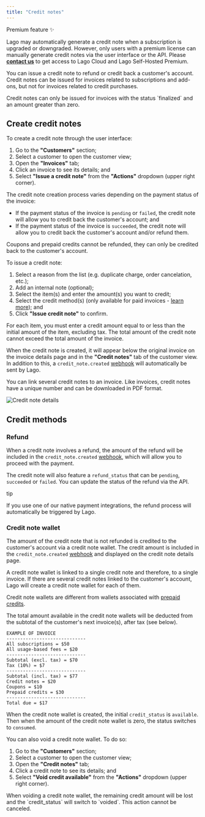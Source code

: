 ```yaml
---
title: "Credit notes"
---
```


Premium feature ✨

Lago may automatically generate a credit note when a subscription is upgraded or
downgraded. However, only users with a premium license can manually generate
credit notes via the user interface or the API. Please
**[contact us](mailto:hello@getlago.com)** to get access to Lago Cloud and Lago
Self-Hosted Premium.

You can issue a credit note to refund or credit back a customer's account.
Credit notes can be issued for invoices related to subscriptions and add-ons,
but not for invoices related to credit purchases.

<Info>
  Credit notes can only be issued for invoices with the status `finalized` and
  an amount greater than zero.
</Info>

## Create credit notes[](#create-credit-notes "Direct link to heading")

To create a credit note through the user interface:

1. Go to the **"Customers"** section;
2. Select a customer to open the customer view;
3. Open the **"Invoices"** tab;
4. Click an invoice to see its details; and
5. Select **"Issue a credit note"** from the **"Actions"** dropdown (upper right
   corner).

The credit note creation process varies depending on the payment status of the
invoice:

- If the payment status of the invoice is `pending` or `failed`, the credit note
  will allow you to credit back the customer's account; and
- If the payment status of the invoice is `succeeded`, the credit note will
  allow you to credit back the customer's account and/or refund them.

<Info>
  Coupons and prepaid credits cannot be refunded, they can only be credited back
  to the customer's account.
</Info>

To issue a credit note:

1. Select a reason from the list (e.g. duplicate charge, order cancelation,
   etc.);
2. Add an internal note (optional);
3. Select the item(s) and enter the amount(s) you want to credit;
4. Select the credit method(s) (only available for paid invoices -
   [learn more](#credit-methods)); and
5. Click **"Issue credit note"** to confirm.

<Info>
  For each item, you must enter a credit amount equal to or less than the
  initial amount of the item, excluding tax. The total amount of the credit note
  cannot exceed the total amount of the invoice.
</Info>

When the credit note is created, it will appear below the original invoice on
the invoice details page and in the **"Credit notes"** tab of the customer view.
In addition to this, a `credit_note.created`
[webhook](/docs/api/webhooks/messages) will automatically be sent by Lago.

You can link several credit notes to an invoice. Like invoices, credit notes
have a unique number and can be downloaded in PDF format.

![Credit note details](/images/credit-note-39fd904adb8cc192e4e78320171c388f.png)

## Credit methods[](#credit-methods "Direct link to heading")

### Refund[](#refund "Direct link to heading")

When a credit note involves a refund, the amount of the refund will be included
in the `credit_note.created` [webhook](/docs/api/webhooks/messages), which will
allow you to proceed with the payment.

The credit note will also feature a `refund_status` that can be `pending`,
`succeeded` or `failed`. You can update the status of the refund via the API.

tip

If you use one of our native payment integrations, the refund process will
automatically be triggered by Lago.

### Credit note wallet[](#credit-note-wallet "Direct link to heading")

The amount of the credit note that is not refunded is credited to the customer's
account via a credit note wallet. The credit amount is included in the
`credit_note.created` [webhook](/docs/api/webhooks/messages) and displayed on
the credit note details page.

<Info>
  A credit note wallet is linked to a single credit note and therefore, to a
  single invoice. If there are several credit notes linked to the customer's
  account, Lago will create a credit note wallet for each of them.
</Info>

Credit note wallets are different from wallets associated with
[prepaid credits](/docs/guide/prepaid%5Fcredits).

The total amount available in the credit note wallets will be deducted from the
subtotal of the customer's next invoice(s), after tax (see below).

```
EXAMPLE OF INVOICE
-----------------------------
All subscriptions = $50
All usage-based fees = $20
-----------------------------
Subtotal (excl. tax) = $70
Tax (10%) = $7
-----------------------------
Subtotal (incl. tax) = $77
Credit notes = $20
Coupons = $10
Prepaid credits = $30
-----------------------------
Total due = $17

```

When the credit note wallet is created, the initial `credit_status` is
`available`. Then when the amount of the credit note wallet is zero, the status
switches to `consumed`.

You can also void a credit note wallet. To do so:

1. Go to the **"Customers"** section;
2. Select a customer to open the customer view;
3. Open the **"Credit notes"** tab;
4. Click a credit note to see its details; and
5. Select **"Void credit available"** from the **"Actions"** dropdown (upper
   right corner).

<Warning>
  When voiding a credit note wallet, the remaining credit amount will be lost
  and the `credit_status` will switch to `voided`. This action cannot be
  canceled.
</Warning>
